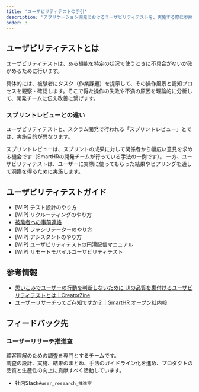 ```yaml
---
title: 'ユーザビリティテストの手引'
description: 'アプリケーション開発におけるユーザビリティテストを、実施する際に参照できる資料をまとめています。'
order: 3
---
```

<!-- textlint-disable -->
## ユーザビリティテストとは
ユーザビリティテストは、ある機能を特定の状況で使うときに不具合がないか確かめるために行います。

具体的には、被験者にタスク（作業課題）を提示して、その操作風景と認知プロセスを観察・確認します。そこで得た操作の失敗や不満の原因を理論的に分析して、開発チームに伝え改善に繋げます。

### スプリントレビューとの違い

ユーザビリティテストと、スクラム開発で行われる「スプリントレビュー」とでは、実施目的が異なります。

スプリントレビューは、スプリントの成果に対して関係者から幅広い意見を求める機会です（SmartHRの開発チームが行っている手法の一例です）。
一方、ユーザビリティテストは、ユーザーに実際に使ってもらった結果やヒアリングを通して洞察を得るために実施します。


## ユーザビリティテストガイド

- [WIP] テスト設計のやり方
- [WIP] リクルーティングのやり方
- [被験者への事前連絡](/products/design-process/usability-test/for-tester/)
- [WIP] ファシリテーターのやり方
- [WIP] アシスタントのやり方
- [WIP] ユーザビリティテストの円滑配信マニュアル
- [WIP] リモートモバイルユーザビリティテスト


## 参考情報

- [思いこみでユーザーの行動を判断しないために UIの品質を裏付けるユーザビリティテストとは｜CreatorZine](https://creatorzine.jp/article/detail/1758)
- [ユーザーリサーチってご存知ですか？｜SmartHR オープン社内報](https://shanaiho.smarthr.co.jp/n/n426fd941cfcf)


## フィードバック先

### ユーザーリサーチ推進室 
顧客理解のための調査を専門とするチームです。  
調査の設計、実施、結果のまとめ、手法のガイドライン化を進め、プロダクトの品質と生産性の向上に貢献すべく活動しています。

- 社内Slack`#user_research_推進室`
<!-- textlint-disable -->
